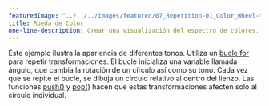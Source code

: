 ---
featuredImage: "../../../images/featured/07_Repetition-01_Color_Wheel-thumbnail.png"
title: Rueda de Color
one-line-description: Crear una visualización del espectro de colores.
---

Este ejemplo ilustra la apariencia de diferentes tonos. Utiliza un <a href="https://p5js.org/reference/#/p5/for" target="_blank">bucle for </a> para repetir transformaciones. 
El bucle inicializa una variable llamada ángulo, que cambia la rotación de un círculo así como su tono. 
Cada vez que se repite el bucle, se dibuja un círculo relativo al centro del lienzo. 
Las funciones <a href="https://p5js.org/reference/#/p5/push" target="_blank">push()</a> y <a href="https://p5js.org/reference/#/p5/pop" target="_blank">pop()</a> hacen que estas 
transformaciones afecten solo al círculo individual.